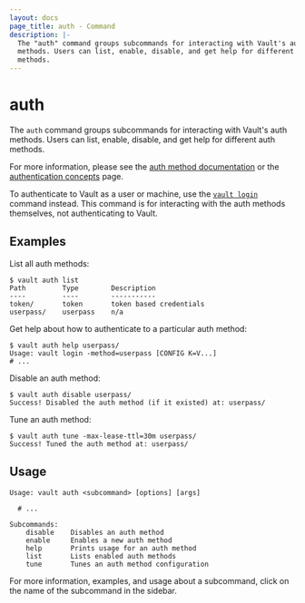 ```yaml
---
layout: docs
page_title: auth - Command
description: |-
  The "auth" command groups subcommands for interacting with Vault's auth
  methods. Users can list, enable, disable, and get help for different auth
  methods.
---
```


# auth

The `auth` command groups subcommands for interacting with Vault's auth methods.
Users can list, enable, disable, and get help for different auth methods.

For more information, please see the [auth method
documentation](/vault/docs/auth) or the [authentication
concepts](/vault/docs/concepts/auth) page.

To authenticate to Vault as a user or machine, use the [`vault login`](/vault/docs/commands/login) command instead. This command is for
interacting with the auth methods themselves, not authenticating to Vault.

## Examples


List all auth methods:

```shell-session
$ vault auth list
Path         Type        Description
----         ----        -----------
token/       token       token based credentials
userpass/    userpass    n/a
```

Get help about how to authenticate to a particular auth method:

```shell-session
$ vault auth help userpass/
Usage: vault login -method=userpass [CONFIG K=V...]
# ...
```

Disable an auth method:

```shell-session
$ vault auth disable userpass/
Success! Disabled the auth method (if it existed) at: userpass/
```

Tune an auth method:

```shell-session
$ vault auth tune -max-lease-ttl=30m userpass/
Success! Tuned the auth method at: userpass/
```

## Usage

```text
Usage: vault auth <subcommand> [options] [args]

  # ...

Subcommands:
    disable    Disables an auth method
    enable     Enables a new auth method
    help       Prints usage for an auth method
    list       Lists enabled auth methods
    tune       Tunes an auth method configuration
```

For more information, examples, and usage about a subcommand, click on the name
of the subcommand in the sidebar.
